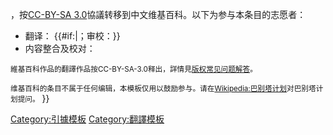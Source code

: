 {{tmbox
|small = {{{small|}}}
|image=
|text=本条目由[[WP:巴别塔计划|有道巴别塔计划]]贡献或补充{{#if:{{{4|}}}|（[{{{4}}} 原译文]）}}，按[[Wikipedia:CC-BY-SA-3.0协议文本|CC-BY-SA 3.0]]協議转移到中文维基百科。以下为参与本条目的志愿者： 
*翻译： '''{{{1}}}''' {{#if:{{{2|}}}|；审校：'''{{{2}}}'''}}
*内容整合及校对： '''{{{3}}}'''
<small>維基百科作品的翻譯作品按CC-BY-SA-3.0释出，詳情見[[Wikipedia:版权常见问题解答#譯言網翻譯維基百科的條目|版权常见问题解答]]。</small>

<small>维基百科的条目不属于任何编辑，本模板仅用以鼓励参与。请在[[Wikipedia:巴别塔计划]]对巴别塔计划提问。</small>
}}

<includeonly>[[Category:有道巴别塔计划|{{PAGENAME}}]]</includeonly><noinclude>
{{documentation}}
<!-- PLEASE ADD CATEGORIES AND INTERWIKIS TO THE /doc SUBPAGE, THANKS -->
[[Category:引據模板]]
[[Category:翻譯模板]]
</noinclude>